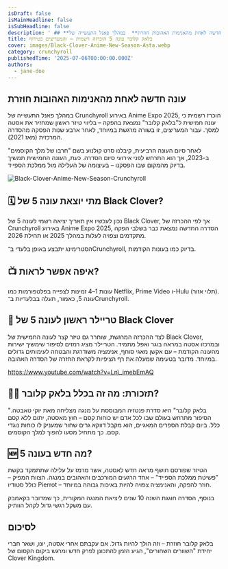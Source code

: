 ```yaml
---
isDraft: false
isMainHeadline: false
isSubHeadline: false
description: ' ## **עונה חדשה לאחת מהאנימות האהובות חוזרת**  במהלך פאנל התעשייה של Crunchyroll באירוע Anime Expo 2025, הוכרז רשמית כי עונה חמישית ל"בלאק ק'
title: בלאק קלובר עונה 5 הוכרזה רשמית – והמעריצים בטירוף
cover: images/Black-Clover-Anime-New-Season-Asta.webp
category: crunchyroll
publishedTime: '2025-07-06T00:00:00.000Z'
authors:
  - jane-doe
---
```


## **עונה חדשה לאחת מהאנימות האהובות חוזרת**

במהלך פאנל התעשייה של Crunchyroll באירוע Anime Expo 2025, הוכרז רשמית כי עונה חמישית ל"בלאק קלובר" נמצאת בהפקה – בליווי טיזר ראשון שמחזיר את אסטה למסך. עבור המעריצים, זו בשורה מרגשת במיוחד, לאחר ארבע שנות הפסקה מהסדרה המרכזית (מאז 2021).

לאחר סיום העונה הרביעית, קיבלנו סרט קולנוע בשם "חרבו של מלך הקוסמים" ב-2023, אך הוא התרחש לפני אירועי סיום הסדרה. כעת, העונה החמישית תמשיך בדיוק מהמקום שבו הפסקנו – בעיצומה של העלילה מול ממלכת הספייד.

![Black-Clover-Anime-New-Season-Crunchyroll](images/Black-Clover-Anime-New-Season-Crunchyroll-636x900.webp)

## **🗓️ מתי יוצאת עונה 5 של Black Clover?**

נכון לעכשיו אין תאריך יציאה רשמי לעונה 5 של Black Clover, אך לפי ההכרזה של Crunchyroll באירוע Anime Expo 2025, הסדרה החדשה נמצאת כבר בשלבי הפקה מתקדמים וצפויה לעלות במהלך 2025 או תחילת 2026.

הסטרימינג יתבצע באופן בלעדי ב־Crunchyroll, בדיוק כמו בעונות הקודמות.

## **📺 איפה אפשר לראות?**

עונות 1–4 זמינות לצפייה בפלטפורמות כמו Netflix, Prime Video ו-Hulu (תלוי אזור). עונה 5, כאמור, תעלה בבלעדיות ב־Crunchyroll.

## **🎥 טריילר ראשון לעונה 5 של Black Clover**

לצד ההכרזה המרגשת, שוחרר גם טיזר קצר לעונה החמישית של Black Clover, ובמרכזו אסטה במראה בוגר ואפל מתמיד. הטריילר מציג רמזים לסיפור שימשיך ישירות מהעונה הקודמת – עם אקשן מאגי סוחף, אנימציה משודרגת והבטחה לעימותים גדולים במיוחד. מדובר בטעימה שמעלה את רף הציפיות לקראת החזרה של הסדרה האהובה.

https://www.youtube.com/watch?v=Ln\_imebEmAQ

## **🧙‍♂️ תזכורת: מה זה בכלל בלאק קלובר?**

"בלאק קלובר" היא סדרת פנטזיה המבוססת על מנגה מצליחה מאת יוקי טאבטה. הסיפור מתרחש בעולם שבו לכל אדם יש כוחות קסם – חוץ מאסטה, יתום ללא קסם כלל. ביום קבלת הספרים המאגיים, הוא מקבל דווקא גרים שחור שמעניק לו כוחות נוגדי קסם. כך מתחיל מסעו להפוך למלך הקוסמים.

## **🆕 מה חדש בעונה 5?**

הטיזר שפורסם חושף מראה חדש לאסטה, אשר מרמז על עלילה שתתמקד בקשת "פשיטת ממלכת הספייד" – אחד הרגעים המורכבים והאהובים במנגה. הצוות המפיק – כולל סטודיו Pierrot – חוזר להפקה, והאנימציה צפויה להיות באיכות גבוהה במיוחד.

בנוסף, הסדרה חוגגת השנה 10 שנים ליציאת המנגה המקורית, כך שמדובר בקאמבק עם משקל רגשי גדול לקהל הוותיק.

## **לסיכום**

בלאק קלובר חוזרת – וזה הולך להיות גדול. אם עקבתם אחרי אסטה, יונו, ושאר חברי יחידת "השוורים השחורים", הגיע הזמן להתכונן לפרק חדש ומרגש ביקום הקסום של Clover Kingdom.
